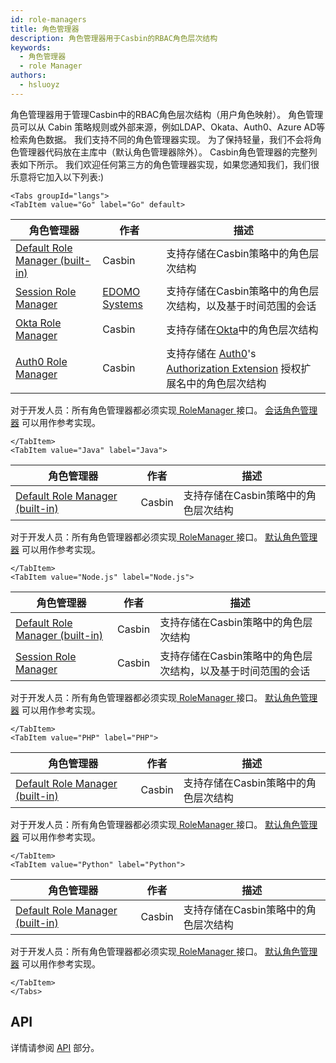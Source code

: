 ```yaml
---
id: role-managers
title: 角色管理器
description: 角色管理器用于Casbin的RBAC角色层次结构
keywords:
  - 角色管理器
  - role Manager
authors:
  - hsluoyz
---
```




角色管理器用于管理Casbin中的RBAC角色层次结构（用户角色映射）。 角色管理员可以从 Cabin 策略规则或外部来源，例如LDAP、Okata、Auth0、Azure AD等检索角色数据。 我们支持不同的角色管理器实现。 为了保持轻量，我们不会将角色管理器代码放在主库中（默认角色管理器除外）。 Casbin角色管理器的完整列表如下所示。 我们欢迎任何第三方的角色管理器实现，如果您通知我们，我们很乐意将它加入以下列表:)

```mdx-code-block
<Tabs groupId="langs">
<TabItem value="Go" label="Go" default>
```

| 角色管理器                                                                                                                     | 作者                                               | 描述                                                                                                                                        |
| ------------------------------------------------------------------------------------------------------------------------- | ------------------------------------------------ | ----------------------------------------------------------------------------------------------------------------------------------------- |
| [Default Role Manager (built-in)](https://github.com/casbin/casbin/blob/master/rbac/default-role-manager/role_manager.go) | Casbin                                           | 支持存储在Casbin策略中的角色层次结构                                                                                                                     |
| [Session Role Manager](https://github.com/casbin/session-role-manager)                                                    | [EDOMO Systems](https://github.com/edomosystems) | 支持存储在Casbin策略中的角色层次结构，以及基于时间范围的会话                                                                                                         |
| [Okta Role Manager](https://github.com/casbin/okta-role-manager)                                                          | Casbin                                           | 支持存储在[Okta](https://www.okta.com/)中的角色层次结构                                                                                                |
| [Auth0 Role Manager](https://github.com/casbin/auth0-role-manager)                                                        | Casbin                                           | 支持存储在 [Auth0](https://auth0.com/)'s [Authorization Extension](https://auth0.com/docs/extensions/authorization-extension/v2) 授权扩展名中的角色层次结构 |

对于开发人员：所有角色管理器都必须实现[ RoleManager ](https://github.com/casbin/casbin/blob/master/rbac/role_manager.go)接口。 [会话角色管理器](https://github.com/casbin/session-role-manager) 可以用作参考实现。

```mdx-code-block
</TabItem>
<TabItem value="Java" label="Java">
```

| 角色管理器                                                                                                                                          | 作者     | 描述                    |
| ---------------------------------------------------------------------------------------------------------------------------------------------- | ------ | --------------------- |
| [Default Role Manager (built-in)](https://github.com/casbin/jcasbin/blob/master/src/main/java/org/casbin/jcasbin/rbac/DefaultRoleManager.java) | Casbin | 支持存储在Casbin策略中的角色层次结构 |

对于开发人员：所有角色管理器都必须实现[ RoleManager ](https://github.com/casbin/jcasbin/blob/master/src/main/java/org/casbin/jcasbin/rbac/RoleManager.java)接口。 [默认角色管理器](https://github.com/casbin/jcasbin/blob/master/src/main/java/org/casbin/jcasbin/rbac/DefaultRoleManager.java) 可以用作参考实现。

```mdx-code-block
</TabItem>
<TabItem value="Node.js" label="Node.js">
```

| 角色管理器                                                                                                               | 作者     | 描述                                |
| ------------------------------------------------------------------------------------------------------------------- | ------ | --------------------------------- |
| [Default Role Manager (built-in)](https://github.com/casbin/node-casbin/blob/master/src/rbac/defaultRoleManager.ts) | Casbin | 支持存储在Casbin策略中的角色层次结构             |
| [Session Role Manager](https://github.com/node-casbin/session-role-manager)                                         | Casbin | 支持存储在Casbin策略中的角色层次结构，以及基于时间范围的会话 |

对于开发人员：所有角色管理器都必须实现[ RoleManager ](https://github.com/casbin/node-casbin/blob/master/src/rbac/roleManager.ts)接口。 [默认角色管理器](https://github.com/casbin/node-casbin/blob/master/src/rbac/defaultRoleManager.ts) 可以用作参考实现。

```mdx-code-block
</TabItem>
<TabItem value="PHP" label="PHP">
```

| 角色管理器                                                                                                                               | 作者     | 描述                    |
| ----------------------------------------------------------------------------------------------------------------------------------- | ------ | --------------------- |
| [Default Role Manager (built-in)](https://github.com/php-casbin/php-casbin/blob/master/src/Rbac/DefaultRoleManager/RoleManager.php) | Casbin | 支持存储在Casbin策略中的角色层次结构 |

对于开发人员：所有角色管理器都必须实现[ RoleManager ](https://github.com/php-casbin/php-casbin/blob/master/src/Rbac/RoleManager.php)接口。 [默认角色管理器](https://github.com/php-casbin/php-casbin/blob/master/src/Rbac/DefaultRoleManager/RoleManager.php) 可以用作参考实现。

```mdx-code-block
</TabItem>
<TabItem value="Python" label="Python">
```

| 角色管理器                                                                                                                              | 作者     | 描述                    |
| ---------------------------------------------------------------------------------------------------------------------------------- | ------ | --------------------- |
| [Default Role Manager (built-in)](https://github.com/casbin/pycasbin/blob/master/casbin/rbac/default_role_manager/role_manager.py) | Casbin | 支持存储在Casbin策略中的角色层次结构 |

对于开发人员：所有角色管理器都必须实现[ RoleManager ](https://github.com/casbin/pycasbin/blob/master/casbin/rbac/role_manager.py)接口。 [默认角色管理器](https://github.com/casbin/pycasbin/blob/master/casbin/rbac/default_role_manager/role_manager.py) 可以用作参考实现。

```mdx-code-block
</TabItem>
</Tabs>
```

## API

详情请参阅 [API](/docs/rolemanager-api) 部分。

